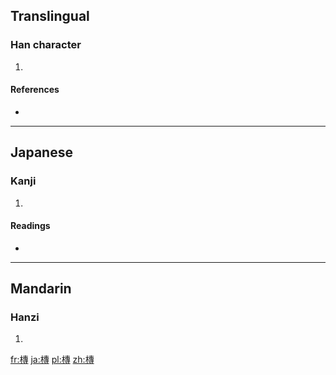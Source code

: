 ==Translingual==

===Han character===
{{Han char|rn=75|rad=木|as=11|sn=15|four=4594<sub>3</sub>|canj=木十戈戈 (DJII)}}

# {{defn|Han|sort=木11}}

====References====
* {{Han ref|kx=0547.090|dkj=15366|dj=0935.070|hdz=21275.110|uh=69EB|ud=27115|bh=E5E5|bd=58853}}

----

==Japanese==

===Kanji===
{{ja-kanji|grade=|rs=木11}}

# {{defn|Japanese|sort=木11}}

====Readings====
* {{ja-readings|on=[[たん]] (tan), [[だん]] (dan), [[せん]] (sen)|kun=[[まるい]] (marui)}}

----

==Mandarin==

===Hanzi===
{{cmn-hanzi|pin=[[tuán]] ([[tuan2]])|wg=t'uan<sup>2</sup>}}

# {{defn|Mandarin|sort=木11}}

[[fr:槫]]
[[ja:槫]]
[[pl:槫]]
[[zh:槫]]